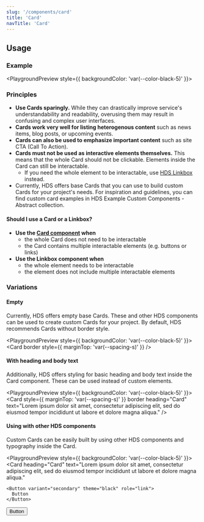 ```yaml
---
slug: '/components/card'
title: 'Card'
navTitle: 'Card'
---
```




## Usage

### Example

<PlaygroundPreview style={{ backgroundColor: 'var(--color-black-5)' }}>
  <Card
    border
    heading="Card"
    text="Lorem ipsum dolor sit amet, consectetur adipiscing elit, sed do eiusmod tempor incididunt ut labore et dolore magna aliqua."
  />
</PlaygroundPreview>

### Principles

- **Use Cards sparingly.** While they can drastically improve service's understandability and readability, overusing them may result in confusing and complex user interfaces.
- **Cards work very well for listing heterogenous content** such as news items, blog posts, or upcoming events.
- **Cards can also be used to emphasize important content** such as site CTA (Call To Action).
- **Cards must not be used as interactive elements themselves.** This means that the whole Card should not be clickable. Elements inside the Card can still be interactable.
  - If you need the whole element to be interactable, use [HDS Linkbox](/components/linkbox) instead.
- Currently, HDS offers base Cards that you can use to build custom Cards for your project's needs. For inspiration and guidelines, you can find custom card examples in <ExternalLink href="https://share.goabstract.com/e6aa2ebd-1a49-4cb1-90ef-a44a6486c28b">HDS Example Custom Components - Abstract collection</ExternalLink>.

#### Should I use a Card or a Linkbox?

- **Use the [Card component](/components/card) when**
  - the whole Card does not need to be interactable
  - the Card contains multiple interactable elements (e.g. buttons or links)
- **Use the Linkbox component when**
  - the whole element needs to be interactable
  - the element does not include multiple interactable elements

### Variations

#### Empty

Currently, HDS offers empty base Cards. These and other HDS components can be used to create custom Cards for your project. By default, HDS recommends Cards without border style.

<PlaygroundPreview style={{ backgroundColor: 'var(--color-black-5)' }}>
  <Card />
  <Card border style={{ marginTop: 'var(--spacing-s)' }} />
</PlaygroundPreview>

#### With heading and body text

Additionally, HDS offers styling for basic heading and body text inside the Card component. These can be used instead of custom elements.

<PlaygroundPreview style={{ backgroundColor: 'var(--color-black-5)' }}>
  <Card
    heading="Card"
    text="Lorem ipsum dolor sit amet, consectetur adipiscing elit, sed do eiusmod tempor incididunt ut labore et dolore magna aliqua."
  />
  <Card
    style={{ marginTop: 'var(--spacing-s)' }}
    border
    heading="Card"
    text="Lorem ipsum dolor sit amet, consectetur adipiscing elit, sed do eiusmod tempor incididunt ut labore et dolore magna aliqua."
  />
</PlaygroundPreview>

#### Using with other HDS components

Custom Cards can be easily built by using other HDS components and typography inside the Card.

<PlaygroundPreview style={{ backgroundColor: 'var(--color-black-5)' }}>
  <Card
    heading="Card"
    text="Lorem ipsum dolor sit amet, consectetur adipiscing elit, sed do eiusmod tempor incididunt ut labore et dolore magna aliqua."
  >
    <Button variant="secondary" theme="black" role="link">
      Button
    </Button>
  </Card>
  <Card
    style={{ marginTop: 'var(--spacing-s)' }}
    border
    heading="Card"
    text="Lorem ipsum dolor sit amet, consectetur adipiscing elit, sed do eiusmod tempor incididunt ut labore et dolore magna aliqua."
  >
    <Button variant="secondary" theme="black" role="link">
      Button
    </Button>
  </Card>
</PlaygroundPreview>
